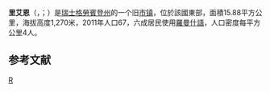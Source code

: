 {{地图误译/用户误译|issue=里因}}
{{noteTA|G1=瑞士地名}}
{{Infobox Switzerland former municipality}}
'''里艾恩'''（{{lang-rm|Riein}}，{{IPA-rm|ʁiˈjɛɪ̯n|-|roh-sursilvan-Riein.ogg}}；{{lang-de|Riein}}）是[[瑞士|瑞士]][[格勞賓登州|格勞賓登州]]的一个旧[[市镇_(瑞士)|市镇]]，位於該國東部，面積15.88平方公里，海拔高度1,270米，2011年人口67，六成居民使用[[羅曼什語|羅曼什語]]，人口密度每平方公里4人。

== 参考文献 ==
{{Reflist}}

{{Switzerland-geo-stub}}
[[Category:格劳宾登州旧市镇|R]]